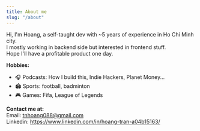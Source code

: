 ```yaml
---
title: About me
slug: "/about"
---
```


Hi, I'm Hoang, a self-taught dev with ~5 years of experience in Ho Chi Minh city.  
I mostly working in backend side but interested in frontend stuff.  
Hope I'll have a profitable product one day.

**Hobbies:**

- 🎧 Podcasts: How I build this, Indie Hackers, Planet Money...
- 🏟️ Sports: football, badminton
- 🎮 Games: Fifa, League of Legends

**Contact me at:**  
Email: tnhoang088@gmail.com  
Linkedin: https://www.linkedin.com/in/hoang-tran-a04b15163/
